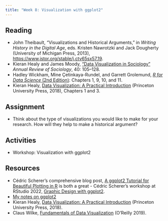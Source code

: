 ```yaml
---
title: "Week 8: Visualization with ggplot2"
---
```



## Reading
- John Theibault, “Visualizations and Historical Arguments,” in *Writing History in the Digital Age*, eds. Kristen Nawrotzki and Jack Dougherty (University of Michigan Press, 2013), <https://www.jstor.org/stable/j.ctv65sx57.19>.
- Kieran Healy and James Moody, [“Data Visualization in Sociology”](http://kieranhealy.org/files/papers/data-visualization.pdf) *Annual Review of Sociology*, 40: 105–128.
- Hadley Wickham, Mine Çetinkaya-Rundel, and Garrett Grolemund, [*R for Data Science* (2nd Edition)](https://r4ds.hadley.nz): Chapters 1, 9, 10, and  11.
- Kieran Healy, [Data Visualization: A Practical Introduction](https://socviz.co) (Princeton University Press, 2018), Chapters 1 and 3.

## Assignment
- Think about the type of visualizations you would like to make for your research. How will they help to make a historical argument?

## Activities
- Workshop: Visualization with ggplot2

## Resources
- Cédric Scherer's comprehensive blog post, [A ggplot2 Tutorial for Beautiful Plotting in R](https://www.cedricscherer.com/2019/08/05/a-ggplot2-tutorial-for-beautiful-plotting-in-r/) is both a great - Cédric Scherer's workshop at RStudio 2022, [Graphic Design with ggplot2](https://rstudio-conf-2022.github.io/ggplot2-graphic-design/).
- [My notes on ggplot2](https://jessesadler.github.io/notes-tidyverse/)
- Kieran Healy, [Data Visualization: A Practical Introduction](https://socviz.co) (Princeton University Press, 2018).
- Claus Wilke, [Fundamentals of Data Visualization](https://clauswilke.com/dataviz/) (O'Reilly 2019).
